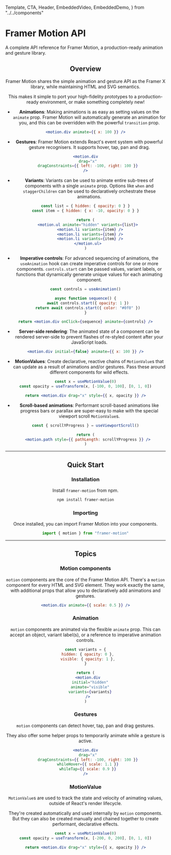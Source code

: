 <!-- 👋 Editing this file? Need help? → https://github.com/framer/api-docs/blob/master/CONTRIBUTING.md -->

  Template,
  CTA,
  Header,
  EmbeddedVideo,
  EmbeddedDemo,
} from "../../components"


<div>

# Framer Motion API

<span className="lead">
  A complete API reference for Framer Motion, a
  production-ready animation and gesture library.
</span>

</div>

<Header />

<div className="followed-by-list">

## Overview

Framer Motion shares the simple animation and gesture API as the Framer X library, while maintaining HTML and SVG semantics.

This makes it simple to port your high-fidelity prototypes to a production-ready environment, or make something completely new!

</div>

<div>

- **Animations**: Making animations is as easy as setting values on the `animate` prop. Framer Motion will automatically generate an animation for you, and this can be overridden with the powerful `transition` prop.

</div>

```jsx
<motion.div animate={{ x: 100 }} />
```

<div>

- **Gestures**: Framer Motion extends React's event system with powerful gesture recognisers. It supports hover, tap, pan and drag.

</div>

```jsx
<motion.div
  drag="x"
  dragConstraints={{ left: -100, right: 100 }}
/>
```

<div>

- **Variants**: Variants can be used to animate entire sub-trees of components with a single `animate` prop. Options like `when` and `staggerChildren` can be used to declaratively orchestrate these animations.

</div>

```jsx
const list = { hidden: { opacity: 0 } }
const item = { hidden: { x: -10, opacity: 0 } }

return (
  <motion.ul animate="hidden" variants={list}>
    <motion.li variants={item} />
    <motion.li variants={item} />
    <motion.li variants={item} />
  </motion.ul>
)
```

<div>

- **Imperative controls**: For advanced sequencing of animations, the `useAnimation` hook can create imperative controls for one or more components. `controls.start` can be passed values, variant labels, or functions that dynamically generate unique values for each animating component.

</div>

```jsx
const controls = useAnimation()

async function sequence() {
  await controls.start({ opacity: 1 })
  return await controls.start({ color: "#0f0" })
}

return <motion.div onClick={sequence} animate={controls} />
```

<div>

- **Server-side rendering**: The animated state of a component can be rendered server-side to prevent flashes of re-styled content after your JavaScript loads.

</div>

```jsx
<motion.div initial={false} animate={{ x: 100 }} />
```

<div>

- **MotionValues**: Create declarative, reactive chains of `MotionValue`s that can update as a result of animations and/or gestures. Pass these around different components for wild effects.

</div>

```jsx
const x = useMotionValue(0)
const opacity = useTransform(x, [-100, 0, 100], [0, 1, 0])

return <motion.div drag="x" style={{ x, opacity }} />
```

<div>

- **Scroll-based animations**: Performant scroll-based animations like progress bars or parallax are super-easy to make with the special viewport scroll `MotionValue`s.

</div>

```jsx
const { scrollYProgress } = useViewportScroll()

return (
  <motion.path style={{ pathLength: scrollYProgress }} />
)
```

---

## Quick Start

### Installation

Install `framer-motion` from npm.

```bash
npm install framer-motion
```

### Importing

Once installed, you can import Framer Motion into your components.

```jsx
import { motion } from "framer-motion"
```

---

## Topics

### Motion components

<div>

`motion` components are the core of the Framer Motion API. There's a `motion` component for every HTML and SVG element. They work exactly the same, with additional props that allow you to declaratively add animations and gestures.

<CTA name="Learn More" link="/api/motion/component" />

</div>

```jsx
<motion.div animate={{ scale: 0.5 }} />
```

### Animation

<div>

`motion` components are animated via the flexible `animate` prop. This can accept an object, variant label(s), or a reference to imperative animation controls.

<CTA name="Learn More" link="/api/motion/animation" />

</div>

```jsx
const variants = {
  hidden: { opacity: 0 },
  visible: { opacity: 1 },
}

return (
  <motion.div
    initial="hidden"
    animate="visible"
    variants={variants}
  />
)
```

### Gestures

<div>

`motion` components can detect hover, tap, pan and drag gestures.

They also offer some helper props to temporarily animate while a gesture is active.

<CTA name="Learn More" link="/api/motion/gestures" />

</div>

```jsx
<motion.div
  drag="x"
  dragConstraints={{ left: -100, right: 100 }}
  whileHover={{ scale: 1.1 }}
  whileTap={{ scale: 0.9 }}
/>
```

### MotionValue

<div>

`MotionValue`s are used to track the state and velocity of animating values, outside of React's render lifecycle.

They're created automatically and used internally by `motion` components. But they can also be created manually and chained together to create performant, declarative effects.

<CTA name="Learn More" link="/api/motion/motionvalue" />

</div>

```jsx
const x = useMotionValue(0)
const opacity = useTransform(x, [-200, 0, 200], [0, 1, 0])

return <motion.div drag="x" style={{ x, opacity }} />
```
